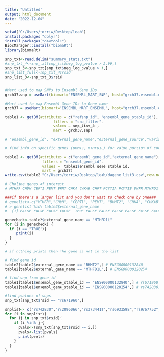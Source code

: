 ---
title: "Untitled"
output: html_document
date: "2022-12-06"
---

```{r install packages}
setwd("C:/Users/torriw/Desktop/leah")
install.packages("dplyr")
install.packages("devtools")
BiocManager::install("biomaRt")
library(biomaRt)
```

```{r using h19 to build }
snp_txt<-read.delim("summary_stats.txt")
#snp_txt_4<-snp_txt[snp_txt$neg_log_pvalue > 3.99,]
snp_txt_3<-snp_txt[snp_txt$neg_log_pvalue > 3,]
#snp_list_full<-snp_txt_4$rsid
snp_list_3<-snp_txt_3$rsid


#Mart used to map SNPs to Ensembl Gene IDs
grch37.snp = useMart(biomart="ENSEMBL_MART_SNP", host="grch37.ensembl.org", path="/biomart/martservice",dataset="hsapiens_snp")

#Mart used to map Ensembl Gene IDs to Gene name
grch37 = useMart(biomart="ENSEMBL_MART_ENSEMBL", host="grch37.ensembl.org", path="/biomart/martservice", dataset="hsapiens_gene_ensembl")

```

```{r Mapping SNPs to Ensembl Gene IDs}
table1 <- getBM(attributes = c("refsnp_id", "ensembl_gene_stable_id"), 
                      filters = "snp_filter", 
                      values = snp_list_3 , 
                      mart = grch37.snp)
```

```{r Mapping Ensembl Gene IDs to Gene names }
# "ensembl_gene_id", "external_gene_name","external_gene_source","variation_name","start_position","end_position","description"

# find info on specific genes (BHMT2, MTHFD1L) for value portion of code to quicker the process 

table2 <- getBM(attributes = c("ensembl_gene_id","external_gene_name"),
                 filters = "ensembl_gene_id", 
                 values =  table1$ensembl_gene_stable_id, 
                 mart = grch37)
write.csv(table2,"C:/Users/torriw/Desktop/leah/dagene_list3.csv",row.names = F)
```

```{r check for choline genes }
# Choline genes of interest
# MTHFR CHDH CEPT1 PEMT BHMT CHKA CHKAB CHPT PCYTIA PCYTIB DHFR MTHFD1 

###if there's a larger list and you don't want to check one by one###
# genelist<-c("MTHFR","CHDH", "CEPT1", "PEMT", "BHMT2", "CHKA", "CHKAB", "CHPT", "PCYTIA", "PCYTIB", "DHFR", "MTHFD1L" )
# > genelist %in% table2$external_gene_name
#  [1] FALSE FALSE FALSE FALSE  TRUE FALSE FALSE FALSE FALSE FALSE FALSE  TRUE

genecheck<-table2$external_gene_name == "MTHFD1L"
for (i in genecheck) {
  if (i == "TRUE"){
     print(i)
  }
}

# if nothing prints then the gene is not in the list
```

```{r find snps and pvalues from matching genes }
# find gene id 
table2[table2$external_gene_name == "BHMT2",] # ENSG00000132840
table2[table2$external_gene_name == "MTHFD1L",] # ENSG00000120254

# find snp from gene id
table1[table1$ensembl_gene_stable_id == "ENSG00000132840",] # rs671960
table1[table1$ensembl_gene_stable_id == "ENSG00000120254",] # rs742830,rs2096066,rs3734418,rs6933598,rs9767752,rs11155761

#find pvalues of snps
snp_txt[snp_txt$rsid == "rs671960",]

snplist<- c("rs742830","rs2096066","rs3734418","rs6933598","rs9767752","rs11155761")
for (i in snplist){
  for (j in snp_txt$rsid){
    if (i %in% j){
      pvals<-(snp_txt[snp_txt$rsid == i,])
      pvals<-list(pvals)
      print(pvals)
    }
  }
}
```

